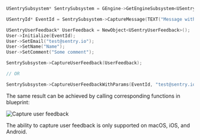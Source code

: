 ```cpp
USentrySubsystem* SentrySubsystem = GEngine->GetEngineSubsystem<USentrySubsystem>();

USentryId* EventId = SentrySubsystem->CaptureMessage(TEXT("Message with feedback"));

USentryUserFeedback* UserFeedback = NewObject<USentryUserFeedback>();
User->Initialize(EventId);
User->SetEmail("test@sentry.io");
User->SetName("Name");
User->SetComment("Some comment");

SentrySubsystem->CaptureUserFeedback(UserFeedback);

// OR

SentrySubsystem->CaptureUserFeedbackWithParams(EventId, "test@sentry.io", "Some comment", "Name");
```

The same result can be achieved by calling corresponding functions in blueprint:

![Capture user feedback](unreal_user_feedback.png)

<Note>

The ability to capture user feedback is only supported on macOS, iOS, and Android.

</Note>
